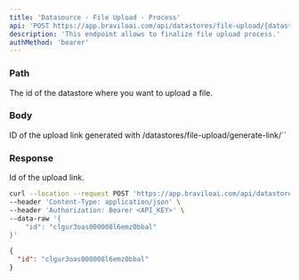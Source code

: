 ```yaml
---
title: 'Datasource - File Upload - Process'
api: 'POST https://app.braviloai.com/api/datastores/file-upload/{datastoreId}'
description: 'This endpoint allows to finalize file upload process.'
authMethod: 'bearer'
---
```


### Path

<ParamField path="datastoreId" type="string" required>
  The id of the datastore where you want to upload a file.
</ParamField>

### Body

<ParamField body="id" type="string" required>
  ID of the upload link generated with /datastores/file-upload/generate-link/`<datastoreId>`
</ParamField>

### Response

<ResponseField name="id" type="string">
  Id of the upload link.
</ResponseField>

<RequestExample>

```bash Example Request
curl --location --request POST 'https://app.braviloai.com/api/datastores/file-upload/<datastoreId>' \
--header 'Content-Type: application/json' \
--header 'Authorization: Bearer <API_KEY>' \
--data-raw '{
    "id": "clgur3oas000008l6emz0bbal"
}'
```

</RequestExample>

<ResponseExample>

```json Response
{
  "id": "clgur3oas000008l6emz0bbal"
}
```

</ResponseExample>
